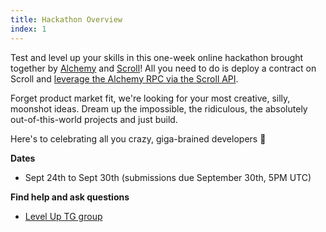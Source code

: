 ```yaml
---
title: Hackathon Overview
index: 1
---
```


Test and level up your skills in this one-week online hackathon brought together by [Alchemy](https://www.alchemy.com/) and [Scroll](https://scroll.io/)! All you need to do is deploy a contract on Scroll and [leverage the Alchemy RPC via the Scroll API](https://docs.alchemy.com/reference/scroll-chain-api-quickstart).

Forget product market fit, we're looking for your most creative, silly, moonshot ideas. Dream up the impossible, the ridiculous, the absolutely out-of-this-world projects and just build.

Here's to celebrating all you crazy, giga-brained developers 🥳

<strong>Dates</strong>
- Sept 24th to Sept 30th (submissions due September 30th, 5PM UTC)

<strong>Find help and ask questions</strong>
- [Level Up TG group](https://t.me/+0tvdw8QMJBMyOTli)

